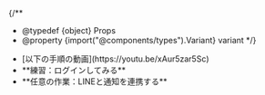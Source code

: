 
{/**
  * @typedef {object} Props
  * @property {import("@components/types").Variant} variant
  */}

<ul>
  <If cond={props.variant === "oc"}>
    <li>[以下の手順の動画](https://youtu.be/xAur5zar5Sc)</li>
  </If>
  <li>
    **練習：ログインしてみる**
    <Login support={props.variant === "oc"} />
  </li>
  <li>
    **任意の作業：LINEと通知を連携する**
    <SetupNotification support={props.variant === "oc"} />
  </li>
</ul>
